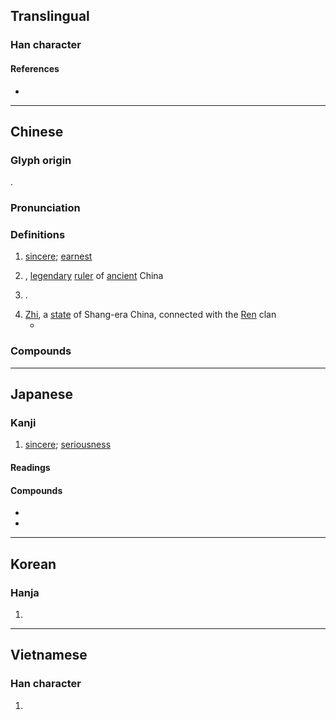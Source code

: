 {{also|挚}}
{{character info}}
==Translingual==

===Han character===
{{Han char|rn=64|rad=手|as=11|sn=15|four=44502|canj=GIQ|ids=⿱執手}}

====References====
* {{Han ref|kx=0451.180|dkj=12632|dj=0801.280|hdz=31939.100|uh=646F|ud=25711|bh=BCB0|bd=48304}}

----

==Chinese==
{{zh-forms|s=挚}}

===Glyph origin===
{{Han etym}}
{{Han compound|執|手|c1=p|c2=s|t2=hand|ls=psc}}.

===Pronunciation===
{{zh-pron
|m=zhì
|c=zi3
|mn=qz,tw,xm,zz:chì
|mc=y
|oc=y
|cat=n,pn
}}

===Definitions===
{{zh-hanzi}}

# [[sincere]]; [[earnest]]
# {{w|Emperor Zhi}}, [[legendary]] [[ruler]] of [[ancient]] China
# {{surname|zh|nodot=1}}.
# [[Zhi]], a [[state]] of Shang-era China, connected with the [[任|Ren]] clan
#* {{zh-x|摯 ^仲-氏 任、自 彼 ^殷商、來 嫁 于 ^周、曰 嬪 于 京。|The princess of the Ren clan's Zhong lineage from '''Zhi''', from [the domain of] Yin-shang, came to be married to the prince of Zhou, and became his wife in his capital.|ref=Shijing}}

===Compounds===
{{zh-der|情真意摯|懇摯|摯友|摯情|摯愛|摯而有別|摯虞|摯誠|深摯|盧摯|真摯|誠摯|鷹擊毛摯}}

----

==Japanese==

===Kanji===
{{ja-kanji|grade=|rs=手11}}
# [[sincere]]; [[seriousness]]

====Readings====
{{ja-readings
|on=し
|kun=いたる
|nanori=すすむ
}}

====Compounds====
* {{ja-r|摯%実|し%じつ}}
* {{ja-r|真%摯|しん%し}}

----

==Korean==

===Hanja===
{{ko-hanja|hangeul=지|eumhun=|rv=ji|mr=chi|y=ci}}

# {{rfdef|ko|sort=手11}}

----

==Vietnamese==

===Han character===
{{vi-readings|reading=chí|rs=手11}}

# {{rfdef|vi|sort=手11}}